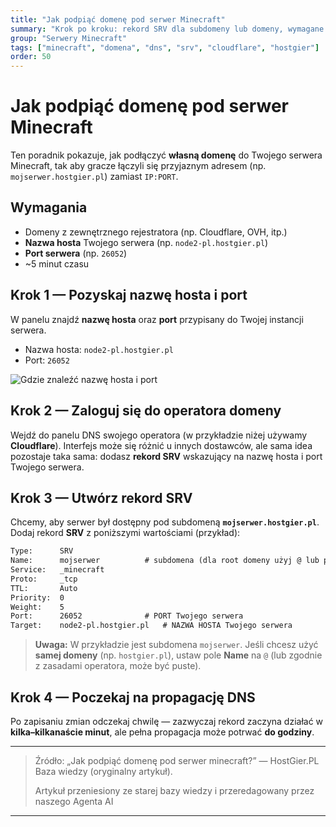 ```yaml
---
title: "Jak podpiąć domenę pod serwer Minecraft"
summary: "Krok po kroku: rekord SRV dla subdomeny lub domeny, wymagane dane i propagacja DNS."
group: "Serwery Minecraft"
tags: ["minecraft", "domena", "dns", "srv", "cloudflare", "hostgier"]
order: 50
---
```



# Jak podpiąć domenę pod serwer Minecraft

Ten poradnik pokazuje, jak podłączyć **własną domenę** do Twojego serwera Minecraft, tak aby gracze łączyli się przyjaznym adresem (np. `mojserwer.hostgier.pl`) zamiast `IP:PORT`.

## Wymagania

- Domeny z zewnętrznego rejestratora (np. Cloudflare, OVH, itp.)
- **Nazwa hosta** Twojego serwera (np. `node2-pl.hostgier.pl`)
- **Port serwera** (np. `26052`)
- ~5 minut czasu

## Krok 1 — Pozyskaj nazwę hosta i port

W panelu znajdź **nazwę hosta** oraz **port** przypisany do Twojej instancji serwera.

- Nazwa hosta: `node2-pl.hostgier.pl`
- Port: `26052`

![Gdzie znaleźć nazwę hosta i port](/docs/jak-podpiac-domene-pod-serwer-minecraft/1.png)

## Krok 2 — Zaloguj się do operatora domeny

Wejdź do panelu DNS swojego operatora (w przykładzie niżej używamy **Cloudflare**). Interfejs może się różnić u innych dostawców, ale sama idea pozostaje taka sama: dodasz **rekord SRV** wskazujący na nazwę hosta i port Twojego serwera.

## Krok 3 — Utwórz rekord **SRV**

Chcemy, aby serwer był dostępny pod subdomeną **`mojserwer.hostgier.pl`**. Dodaj rekord **SRV** z poniższymi wartościami (przykład):

```txt
Type:      SRV
Name:      mojserwer          # subdomena (dla root domeny użyj @ lub pozostaw pusty wg operatora)
Service:   _minecraft
Proto:     _tcp
TTL:       Auto
Priority:  0
Weight:    5
Port:      26052              # PORT Twojego serwera
Target:    node2-pl.hostgier.pl   # NAZWA HOSTA Twojego serwera
```

> **Uwaga:** W przykładzie jest subdomena `mojserwer`. Jeśli chcesz użyć **samej domeny** (np. `hostgier.pl`), ustaw pole **Name** na `@` (lub zgodnie z zasadami operatora, może być puste).

## Krok 4 — Poczekaj na propagację DNS

Po zapisaniu zmian odczekaj chwilę — zazwyczaj rekord zaczyna działać w **kilka–kilkanaście minut**, ale pełna propagacja może potrwać **do godziny**.

---

> Źródło: „Jak podpiąć domenę pod serwer minecraft?” — HostGier.PL Baza wiedzy (oryginalny artykuł).
>
> Artykuł przeniesiony ze starej bazy wiedzy i przeredagowany przez naszego Agenta AI

---

<AiGeneratedBadge />